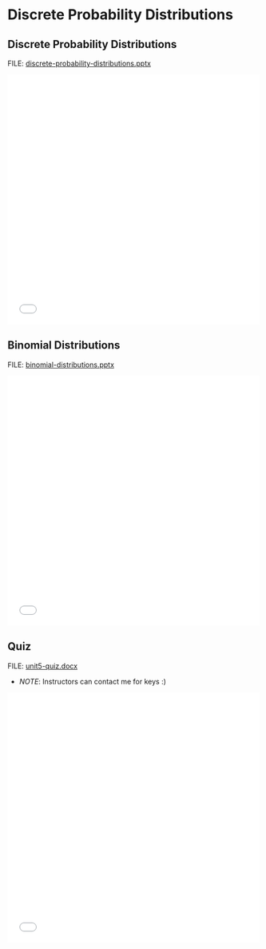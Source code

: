 # Discrete Probability Distributions

## Discrete Probability Distributions

FILE: [discrete-probability-distributions.pptx](https://github.com/coltongearhart/elementary-stats/blob/main/slides/discrete-probability-distributions.pptx)

<embed src="slides/discrete-probability-distributions.pdf" type="application/pdf" width="100%" height="500px"></embed>

## Binomial Distributions

FILE: [binomial-distributions.pptx](https://github.com/coltongearhart/elementary-stats/blob/main/slides/binomial-distributions.pptx)

<embed src="slides/binomial-distributions.pdf" type="application/pdf" width="100%" height="500px"></embed>

## Quiz

FILE: [unit5-quiz.docx](https://github.com/coltongearhart/elementary-stats/blob/main/quizzes/unit5-quiz.docx)

-   *NOTE*: Instructors can contact me for keys :)

<embed src="quizzes/unit5-quiz.pdf" type="application/pdf" width="100%" height="500px"></embed>

